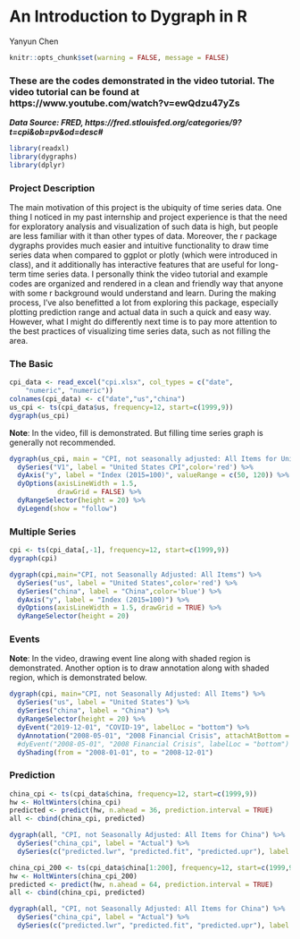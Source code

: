 # An Introduction to Dygraph in R

Yanyun Chen

```r
knitr::opts_chunk$set(warning = FALSE, message = FALSE)
```


### These are the codes demonstrated in the video tutorial. The video tutorial can be found at https://www.youtube.com/watch?v=ewQdzu47yZs


***Data Source: FRED, https://fred.stlouisfed.org/categories/9?t=cpi&ob=pv&od=desc#***


```r
library(readxl)
library(dygraphs)
library(dplyr)
```


### Project Description
The main motivation of this project is the ubiquity of time series data. One thing I 
noticed in my past internship and project experience is that the need for exploratory 
analysis and visualization of such data is high, but people are less familiar with it than 
other types of data. Moreover, the r package dygraphs provides much easier and 
intuitive functionality to draw time series data when compared to ggplot or plotly (which 
were introduced in class), and it additionally has interactive features that are useful for 
long-term time series data. I personally think the video tutorial and example codes are 
organized and rendered in a clean and friendly way that anyone with some r 
background would understand and learn. During the making process, I’ve also
benefitted a lot from exploring this package, especially plotting prediction range and 
actual data in such a quick and easy way. However, what I might do differently next 
time is to pay more attention to the best practices of visualizing time series data, such 
as not filling the area. 


### The Basic

```r
cpi_data <- read_excel("cpi.xlsx", col_types = c("date", 
    "numeric", "numeric"))
colnames(cpi_data) <- c("date","us","china")
us_cpi <- ts(cpi_data$us, frequency=12, start=c(1999,9))
dygraph(us_cpi)
```


**Note**: In the video, fill is demonstrated. But filling time series graph is generally not recommended.

```r
dygraph(us_cpi, main = "CPI, not seasonally adjusted: All Items for United States") %>% 
  dySeries("V1", label = "United States CPI",color='red') %>%
  dyAxis("y", label = "Index (2015=100)", valueRange = c(50, 120)) %>%
  dyOptions(axisLineWidth = 1.5, 
            drawGrid = FALSE) %>%
  dyRangeSelector(height = 20) %>%
  dyLegend(show = "follow")
```


### Multiple Series
```r
cpi <- ts(cpi_data[,-1], frequency=12, start=c(1999,9))
dygraph(cpi)
```
```r
dygraph(cpi,main="CPI, not Seasonally Adjusted: All Items") %>%
  dySeries("us", label = "United States",color='red') %>%
  dySeries("china", label = "China",color='blue') %>%
  dyAxis("y", label = "Index (2015=100)") %>%
  dyOptions(axisLineWidth = 1.5, drawGrid = TRUE) %>%
  dyRangeSelector(height = 20)
```

### Events

**Note**: In the video, drawing event line along with shaded region is demonstrated. Another option is to draw annotation along with shaded region, which is demonstrated below.

```r
dygraph(cpi, main="CPI, not Seasonally Adjusted: All Items") %>%
  dySeries("us", label = "United States") %>%
  dySeries("china", label = "China") %>%
  dyRangeSelector(height = 20) %>%
  dyEvent("2019-12-01", "COVID-19", labelLoc = "bottom") %>%
  dyAnnotation("2008-05-01", "2008 Financial Crisis", attachAtBottom = TRUE, width = 150) %>%
  #dyEvent("2008-05-01", "2008 Financial Crisis", labelLoc = "bottom") %>%
  dyShading(from = "2008-01-01", to = "2008-12-01")
```


### Prediction
```r
china_cpi <- ts(cpi_data$china, frequency=12, start=c(1999,9))
hw <- HoltWinters(china_cpi)
predicted <- predict(hw, n.ahead = 36, prediction.interval = TRUE)
all <- cbind(china_cpi, predicted)

dygraph(all, "CPI, not Seasonally Adjusted: All Items for China") %>%
  dySeries("china_cpi", label = "Actual") %>%
  dySeries(c("predicted.lwr", "predicted.fit", "predicted.upr"), label = "Predicted")
```


```r
china_cpi_200 <- ts(cpi_data$china[1:200], frequency=12, start=c(1999,9))
hw <- HoltWinters(china_cpi_200)
predicted <- predict(hw, n.ahead = 64, prediction.interval = TRUE)
all <- cbind(china_cpi, predicted)

dygraph(all, "CPI, not Seasonally Adjusted: All Items for China") %>%
  dySeries("china_cpi", label = "Actual") %>%
  dySeries(c("predicted.lwr", "predicted.fit", "predicted.upr"), label = "Predicted")
```

